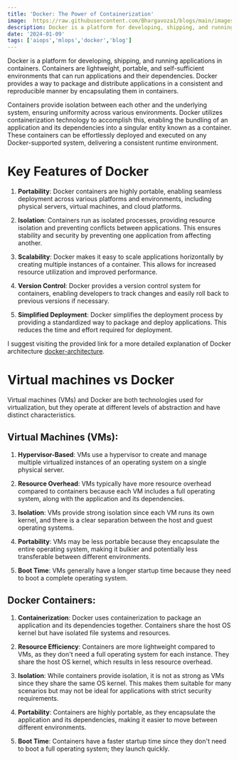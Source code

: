 ```yaml
---
title: 'Docker: The Power of Containerization'
image:  https://raw.githubusercontent.com/Bhargavoza1/blogs/main/images/docker/docker.png
description: Docker is a platform for developing, shipping, and running applications in containers. Containers are lightweight, portable, and...
date: '2024-01-09'
tags: ['aiops','mlops','docker','blog']
---
```



Docker is a platform for developing, shipping, and running applications in containers. Containers are lightweight, portable, and self-sufficient environments that can run applications and their dependencies. 
Docker provides a way to package and distribute applications in a consistent and reproducible manner by encapsulating them in containers.

<CustomImage src="https://raw.githubusercontent.com/Bhargavoza1/blogs/main/images/docker/docker.png"  alt="biological neuron" height={512} width={1000} />

Containers provide isolation between each other and the underlying system, ensuring uniformity across various environments. Docker utilizes containerization technology to accomplish this, 
enabling the bundling of an application and its dependencies into a singular entity known as a container. These containers can be effortlessly deployed and executed on any Docker-supported system, delivering a consistent runtime environment.

# Key Features of Docker 

1. **Portability**: Docker containers are highly portable, enabling seamless deployment across various platforms and environments, including physical servers, virtual machines, and cloud platforms.

2. **Isolation**: Containers run as isolated processes, providing resource isolation and preventing conflicts between applications. This ensures stability and security by preventing one application from affecting another.

3. **Scalability**: Docker makes it easy to scale applications horizontally by creating multiple instances of a container. This allows for increased resource utilization and improved performance.

4. **Version Control**: Docker provides a version control system for containers, enabling developers to track changes and easily roll back to previous versions if necessary.

5. **Simplified Deployment**: Docker simplifies the deployment process by providing a standardized way to package and deploy applications. This reduces the time and effort required for deployment.


I suggest visiting the provided link for a more detailed explanation of Docker architecture [docker-architecture](https://docs.docker.com/get-started/overview/#docker-architecture).


# Virtual machines vs Docker

Virtual machines (VMs) and Docker are both technologies used for virtualization, but they operate at different levels of abstraction and have distinct characteristics.

## Virtual Machines (VMs):

1. **Hypervisor-Based**: VMs use a hypervisor to create and manage multiple virtualized instances of an operating system on a single physical server.

2. **Resource Overhead**: VMs typically have more resource overhead compared to containers because each VM includes a full operating system, along with the application and its dependencies.

3. **Isolation**: VMs provide strong isolation since each VM runs its own kernel, and there is a clear separation between the host and guest operating systems.

4. **Portability**: VMs may be less portable because they encapsulate the entire operating system, making it bulkier and potentially less transferable between different environments.

5. **Boot Time**: VMs generally have a longer startup time because they need to boot a complete operating system.

## Docker Containers:

1. **Containerization**: Docker uses containerization to package an application and its dependencies together. Containers share the host OS kernel but have isolated file systems and resources.
  
2. **Resource Efficiency**: Containers are more lightweight compared to VMs, as they don't need a full operating system for each instance. They share the host OS kernel, which results in less resource overhead.
 
3. **Isolation**: While containers provide isolation, it is not as strong as VMs since they share the same OS kernel. This makes them suitable for many scenarios but may not be ideal for applications with strict security requirements.
 
4. **Portability**: Containers are highly portable, as they encapsulate the application and its dependencies, making it easier to move between different environments.
 
5. **Boot Time**: Containers have a faster startup time since they don't need to boot a full operating system; they launch quickly.